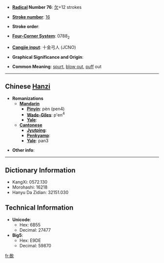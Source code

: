 * '''[[Wiktionary:Chinese radical index| Radical]] Number 76''': [[Wiktionary:Chinese radical index 欠|欠]]+12 strokes

* '''[[Wiktionary:Chinese total strokes index|Stroke number]]''': [[Wiktionary:Chinese total strokes index 16|16]]

* '''Stroke order''': 

* '''[[Wiktionary:Chinese four corner index|Four-Corner System]]''': 0788<sub>2</sub>

* '''[[Wiktionary:Chinese Cangjie index|Cangjie input]]''': 十金弓人 (JCNO)

* '''Graphical Significance and Origin''': 

* '''Common Meaning''': [[spurt]], [[blow out]], [[puff]] out

----

== Chinese [[Hanzi]] ==

* '''Romanizations'''
** '''[[Mandarin]]'''
*** '''[[Pinyin]]''': pèn (pen4)
*** '''[[Wade-Giles]]''': p'en<sup>4</sup>
*** '''[[Yale]]''': 
** '''[[Cantonese]]'''
*** '''[[Jyutping]]''':
*** '''[[Penkyamp]]''': 
*** '''[[Yale]]''': pan3

* '''Other info''': 

----

== Dictionary Information ==

* KangXi: 0572.130
* Morohashi: 16218
* Hanyu Da Zidian: 32151.030

== Technical Information ==

* '''Unicode''':
** Hex: 6B55
** Decimal: 27477
* '''Big5''':
** Hex: E9DE
** Decimal: 59870

[[fr:歕]]